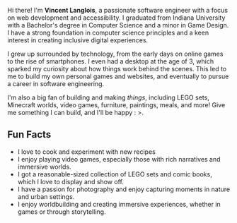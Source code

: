Hi there! I'm **Vincent Langlois**, a passionate software engineer with a focus on web development and accessibility. 
I graduated from Indiana University with a Bachelor's degree in Computer Science and a minor in Game Design.
I have a strong foundation in computer science principles and a keen interest in creating inclusive digital experiences.

I grew up surrounded by technology, from the early days on online games to the rise of smartphones. I even had a desktop at the age of 3, 
which sparked my curiosity about how things work behind the scenes. This led to me to build my own personal games and websites, and eventually to pursue a career in software engineering.

I'm also a big fan of building and making _things_, including LEGO sets, Minecraft worlds, video games, furniture, paintings, meals, and more! Give me something I can build, and I'll be happy : >.

## Fun Facts
- I love to cook and experiment with new recipes
- I enjoy playing video games, especially those with rich narratives and immersive worlds.
- I got a reasonable-sized collection of LEGO sets and comic books, which I love to display and show off.
- I have a passion for photography and enjoy capturing moments in nature and urban settings.
- I enjoy worldbuilding and creating immersive experiences, whether in games or through storytelling.